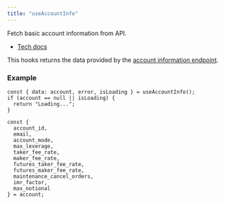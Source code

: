 ```yaml
---
title: "useAccountInfo"
---
```


Fetch basic account information from API.

- [Tech docs](/sdks/tech-doc/modules/orderly_network_hooks#useaccountinfo)

This hooks returns the data provided by the [account information endpoint](/build-on-evm/evm-api/restful-api/private/get-account-information).

### Example

```tsx
const { data: account, error, isLoading } = useAccountInfo();
if (account == null || isLoading) {
  return "Loading...";
}

const {
  account_id,
  email,
  account_mode,
  max_leverage,
  taker_fee_rate,
  maker_fee_rate,
  futures_taker_fee_rate,
  futures_maker_fee_rate,
  maintenance_cancel_orders,
  imr_factor,
  max_notional
} = account;
```
